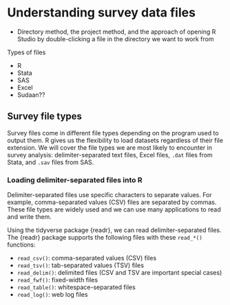 # Understanding survey data files {#c03}


* Directory method, the project method, and the approach of opening R Studio by double-clicking a file in the directory we want to work from

Types of files

* R
* Stata
* SAS
* Excel
* Sudaan??

## Survey file types

Survey files come in different file types depending on the program used to output them. R gives us the flexibility to load datasets regardless of their file extension. We will cover the file types we are most likely to encounter in survey analysis: delimiter-separated text files, Excel files, `.dat` files from Stata, and `.sav` files from SAS.

### Loading delimiter-separated files into R

Delimiter-separated files use specific characters to separate values. For example, comma-separated values (CSV) files are separated by commas. These file types are widely used and we can use many applications to read and write them.

Using the tidyverse package {readr}, we can read delimiter-separated files. The {readr} package supports the following files with these `read_*()` functions:

* `read_csv()`: comma-separated values (CSV) files
* `read_tsv()`: tab-separated values (TSV) files
* `read_delim()`: delimited files (CSV and TSV are important special cases)
* `read_fwf()`: fixed-width files
* `read_table()`: whitespace-separated files
* `read_log()`: web log files



```r

```


